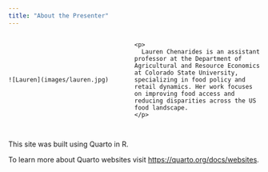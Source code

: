 ```yaml
---
title: "About the Presenter"
---
```


<div style="display: flex; align-items: center;">
  <div style="flex: 50%;">
    ![Lauren](images/lauren.jpg)
  </div>
  <div style="flex: 50%;">
    <p>
      Lauren Chenarides is an assistant professor at the Department of Agricultural and Resource Economics at Colorado State University, specializing in food policy and retail dynamics. Her work focuses on improving food access and reducing disparities across the US food landscape.
    </p>
  </div>
</div>


##

This site was built using Quarto in R.

To learn more about Quarto websites visit <https://quarto.org/docs/websites>.
